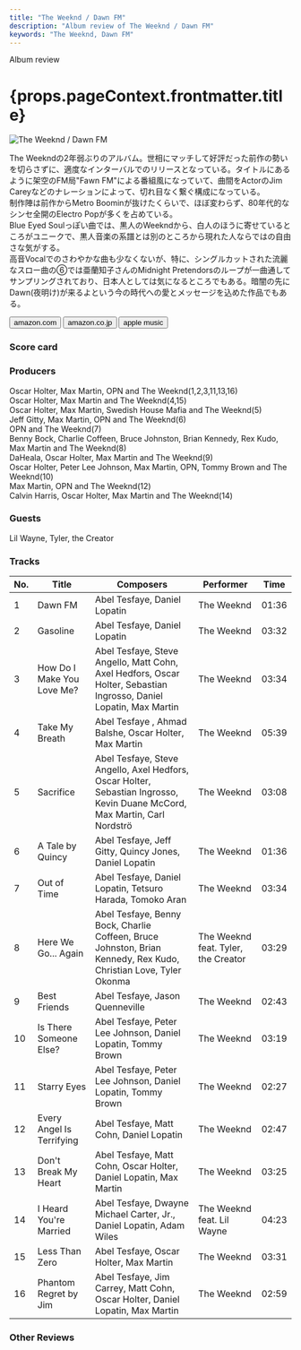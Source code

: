 ```yaml
---
title: "The Weeknd / Dawn FM"
description: "Album review of The Weeknd / Dawn FM"
keywords: "The Weeknd, Dawn FM"
---
```






<p className="largeP">Album review</p>
<h1 className="h1--no--margin">{props.pageContext.frontmatter.title}</h1>

<Row  className="image-card-group">
	<Column colMd={"3"} colLg={"4"} noGutterMdLeft="">
       <ImageCard>

![The Weeknd / Dawn FM](../../images/cd/weeknd7L.jpg)

</ImageCard>
	</Column>
	<Column colMd={"4"} colLg={"8"} noGutterMdLeft="">
		<p>
			The Weekndの2年弱ぶりのアルバム。世相にマッチして好評だった前作の勢いを切らさずに、適度なインターバルでのリリースとなっている。タイトルにあるように架空のFM局"Fawn FM"による番組風になっていて、曲間をActorのJim Careyなどのナレーションによって、切れ目なく繋ぐ構成になっている。
			<br/>制作陣は前作からMetro Boominが抜けたくらいで、ほぼ変わらず、80年代的なシンセ全開のElectro Popが多くを占めている。
			<br/>Blue Eyed Soulっぽい曲では、黒人のWeekndから、白人のほうに寄せているところがユニークで、黒人音楽の系譜とは別のところから現れた人ならではの自由さな気がする。
			<br/>高音Vocalでのさわやかな曲も少なくないが、特に、シングルカットされた流麗なスロー曲の⑥では亜蘭知子さんのMidnight Pretendorsのループが一曲通してサンプリングされており、日本人としては気になるところでもある。暗闇の先にDawn(夜明け)が来るよという今の時代への愛とメッセージを込めた作品でもある。
		</p>
		<div>
		  <Button className="button-right-mergin"  href="https://amzn.to/3F30u1l" kind="primary" size="small" renderIcon={ArrowUpRight24}>
  	    amazon.com
  	  </Button>
  	  <Button className="button-right-mergin"  href="https://amzn.to/3MJY2jd" kind="secondary" size="small" renderIcon={ArrowUpRight24}>
  	    amazon.co.jp
  	  </Button>
			<Button className="button-right-mergin"  href="https://apple.co/3KpvOst" kind="tertiary" size="small" renderIcon={ArrowUpRight24}>
      	apple music
    	</Button>
			<AdvJS2/>
		</div>
	</Column>
</Row>
<Row >
	<Column colMd={"4"} colLg={"4"} noGutterMdLeft="">
		<div>
		  <h3>Score card</h3>
			<SliderJS1 value="5" />
		  <SliderJS2 value="1" />
			<SliderJS3 value="1" />
		  <SliderJS4 value="9" />
		</div>
	</Column>
	<Column colMd={"8"} colLg={"8"} noGutterMdLeft="">
		<div>
			<h3>Producers</h3>
			<p>
				Oscar Holter, Max Martin, OPN and The Weeknd(1,2,3,11,13,16)
				<br/>Oscar Holter, Max Martin and The Weeknd(4,15)
				<br/>Oscar Holter, Max Martin, Swedish House Mafia and The Weeknd(5)
				<br/>Jeff Gitty, Max Martin, OPN and The Weeknd(6)
				<br/>OPN and The Weeknd(7)
				<br/>Benny Bock, Charlie Coffeen, Bruce Johnston, Brian Kennedy, Rex Kudo, Max Martin and The Weeknd(8)
				<br/>DaHeala, Oscar Holter, Max Martin and The Weeknd(9)
				<br/>Oscar Holter, Peter Lee Johnson, Max Martin, OPN, Tommy Brown and The Weeknd(10)
				<br/>Max Martin, OPN and The Weeknd(12)
				<br/>Calvin Harris, Oscar Holter, Max Martin and The Weeknd(14)
			</p>
			<h3>Guests</h3>
			<p>
				Lil Wayne, Tyler, the Creator
			</p>
		</div>
	</Column>
</Row>

<h3>Tracks</h3>

| No. | Title                      | Composers                                                                                                                  | Performer                           | Time  |
| --- | -------------------------- | -------------------------------------------------------------------------------------------------------------------------- | ----------------------------------- | ----- |
| 1   | Dawn FM                    | Abel Tesfaye, Daniel Lopatin                                                                                               | The Weeknd                          | 01:36 |
| 2   | Gasoline                   | Abel Tesfaye, Daniel Lopatin                                                                                               | The Weeknd                          | 03:32 |
| 3   | How Do I Make You Love Me? | Abel Tesfaye, Steve Angello, Matt Cohn, Axel Hedfors, Oscar Holter, Sebastian Ingrosso, Daniel Lopatin, Max Martin         | The Weeknd                          | 03:34 |
| 4   | Take My Breath             | Abel Tesfaye , Ahmad Balshe, Oscar Holter, Max Martin                                                                      | The Weeknd                          | 05:39 |
| 5   | Sacrifice                  | Abel Tesfaye, Steve Angello, Axel Hedfors, Oscar Holter, Sebastian Ingrosso, Kevin Duane McCord, Max Martin, Carl Nordströ | The Weeknd                          | 03:08 |
| 6   | A Tale by Quincy           | Abel Tesfaye, Jeff Gitty, Quincy Jones, Daniel Lopatin                                                                     | The Weeknd                          | 01:36 |
| 7   | Out of Time                | Abel Tesfaye, Daniel Lopatin, Tetsuro Harada, Tomoko Aran                                                                  | The Weeknd                          | 03:34 |
| 8   | Here We Go... Again        | Abel Tesfaye, Benny Bock, Charlie Coffeen, Bruce Johnston, Brian Kennedy, Rex Kudo, Christian Love, Tyler Okonma           | The Weeknd feat. Tyler, the Creator | 03:29 |
| 9   | Best Friends               | Abel Tesfaye, Jason Quenneville                                                                                            | The Weeknd                          | 02:43 |
| 10  | Is There Someone Else?     | Abel Tesfaye, Peter Lee Johnson, Daniel Lopatin, Tommy Brown                                                               | The Weeknd                          | 03:19 |
| 11  | Starry Eyes                | Abel Tesfaye, Peter Lee Johnson, Daniel Lopatin, Tommy Brown                                                               | The Weeknd                          | 02:27 |
| 12  | Every Angel Is Terrifying  | Abel Tesfaye, Matt Cohn, Daniel Lopatin                                                                                    | The Weeknd                          | 02:47 |
| 13  | Don't Break My Heart       | Abel Tesfaye, Matt Cohn, Oscar Holter, Daniel Lopatin, Max Martin                                                          | The Weeknd                          | 03:25 |
| 14  | I Heard You're Married     | Abel Tesfaye, Dwayne Michael Carter, Jr., Daniel Lopatin, Adam Wiles                                                       | The Weeknd feat. Lil Wayne          | 04:23 |
| 15  | Less Than Zero             | Abel Tesfaye, Oscar Holter, Max Martin                                                                                     | The Weeknd                          | 03:31 |
| 16  | Phantom Regret by Jim      | Abel Tesfaye, Jim Carrey, Matt Cohn, Oscar Holter, Daniel Lopatin, Max Martin                                              | The Weeknd                          | 02:59 |

<h3>Other Reviews</h3>

<Row>
  <Column colMd={3} colLg={3} noGutterMdLeft>
    <Review1 />
  </Column>
  <Column colMd={3} colLg={3} noGutterMdLeft>
    <Review2 />
  </Column>
  <Column colMd={3} colLg={3} noGutterMdLeft>
    <Review3 />
  </Column>
</Row>

<AdvJS3 />
